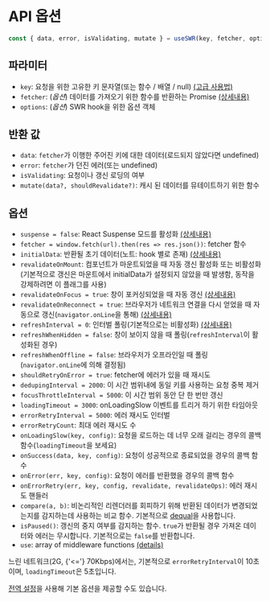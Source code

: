 
# API 옵션

```js
const { data, error, isValidating, mutate } = useSWR(key, fetcher, options)
```

## 파라미터

- `key`: 요청을 위한 고유한 키 문자열(또는 함수 / 배열 / null) [(고급 사용법)](/docs/conditional-fetching)
- `fetcher`: (_옵션_) 데이터를 가져오기 위한 함수를 반환하는 Promise [(상세내용)](/docs/data-fetching)
- `options`: (_옵션_) SWR hook을 위한 옵션 객체

## 반환 값

- `data`: `fetcher`가 이행한 주어진 키에 대한 데이터(로드되지 않았다면 undefined)
- `error`: `fetcher`가 던진 에러(또는 undefined)
- `isValidating`: 요청이나 갱신 로딩의 여부
- `mutate(data?, shouldRevalidate?)`: 캐시 된 데이터를 뮤테이트하기 위한 함수

## 옵션

- `suspense = false`: React Suspense 모드를 활성화 [(상세내용)](/docs/suspense)
- `fetcher = window.fetch(url).then(res => res.json())`: fetcher 함수
- `initialData`: 반환될 초기 데이터(노트: hook 별로 존재) [(상세내용)](/docs/with-nextjs)
- `revalidateOnMount`: 컴포넌트가 마운트되었을 때 자동 갱신 활성화 또는 비활성화(기본적으로 갱신은 마운트에서 initialData가 설정되지 않았을 때 발생함, 동작을 강제하려면 이 플래그를 사용)
- `revalidateOnFocus = true`: 창이 포커싱되었을 때 자동 갱신 [(상세내용)](/docs/revalidation)
- `revalidateOnReconnect = true`: 브라우저가 네트워크 연결을 다시 얻었을 때 자동으로 갱신(`navigator.onLine`을 통해) [(상세내용)](/docs/revalidation)
- `refreshInterval = 0`: 인터벌 폴링(기본적으로는 비활성화) [(상세내용)](/docs/revalidation)
- `refreshWhenHidden = false`: 창이 보이지 않을 때 폴링(`refreshInterval`이 활성화된 경우)
- `refreshWhenOffline = false`: 브라우저가 오프라인일 때 폴링(`navigator.onLine`에 의해 결정됨)
- `shouldRetryOnError = true`: fetcher에 에러가 있을 때 재시도
- `dedupingInterval = 2000`: 이 시간 범위내에 동일 키를 사용하는 요청 중복 제거
- `focusThrottleInterval = 5000`: 이 시간 범위 동안 단 한 번만 갱신
- `loadingTimeout = 3000`: onLoadingSlow 이벤트를 트리거 하기 위한 타임아웃
- `errorRetryInterval = 5000`: 에러 재시도 인터벌
- `errorRetryCount`: 최대 에러 재시도 수
- `onLoadingSlow(key, config)`: 요청을 로드하는 데 너무 오래 걸리는 경우의 콜백 함수(`loadingTimeout`을 보세요)
- `onSuccess(data, key, config)`: 요청이 성공적으로 종료되었을 경우의 콜백 함수
- `onError(err, key, config)`: 요청이 에러를 반환했을 경우의 콜백 함수
- `onErrorRetry(err, key, config, revalidate, revalidateOps)`: 에러 재시도 핸들러
- `compare(a, b)`: 비논리적인 리렌더러를 회피하기 위해 반환된 데이터가 변경되었는지를 감지하는데 사용하는 비교 함수. 기본적으로 [dequal](https://github.com/lukeed/dequal)을 사용합니다.
- `isPaused()`: 갱신의 중지 여부를 감지하는 함수. `true`가 반환될 경우 가져온 데이터와 에러는 무시합니다. 기본적으로는 `false`를 반환합니다.
- `use`: array of middleware functions [(details)](/docs/middleware)

<Callout emoji="💡">
  느린 네트워크(2G, {'<='} 70Kbps)에서는, 기본적으로 <code>errorRetryInterval</code>이 10초이며, 
  <code>loadingTimeout</code>은 5초입니다.
</Callout>

[전역 설정](/docs/global-configuration)을 사용해 기본 옵션을 제공할 수도 있습니다.
